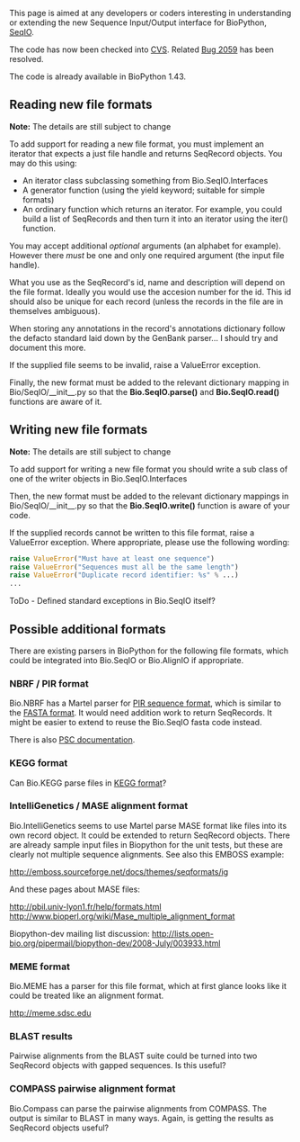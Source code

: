 This page is aimed at any developers or coders interesting in understanding or extending the new Sequence Input/Output interface for BioPython, [[SeqIO]].

The code has now been checked into [http://cvs.biopython.org/cgi-bin/viewcvs/viewcvs.cgi/biopython/Bio/SeqIO/?cvsroot=biopython#dirlist CVS]. Related [http://bugzilla.open-bio.org/show_bug.cgi?id=2059 Bug 2059] has been resolved. 

The code is already available in BioPython 1.43.

== Reading new file formats ==

'''Note:''' The details are still subject to change

To add support for reading a new file format, you must implement an iterator that expects a just file handle and returns SeqRecord objects.  You may do this using:

* An iterator class subclassing something from Bio.SeqIO.Interfaces
* A generator function (using the yield keyword; suitable for simple formats)
* An ordinary function which returns an iterator.  For example, you could build a list of SeqRecords and then turn it into an iterator using the iter() function.

You may accept additional ''optional'' arguments (an alphabet for example).  However there ''must'' be one and only one required argument (the input file handle).

What you use as the SeqRecord's id, name and description will depend on the file format.  Ideally you would use the accesion number for the id.  This id should also be unique for each record (unless the records in the file are in themselves ambiguous).

When storing any annotations in the record's annotations dictionary follow the defacto standard laid down by the GenBank parser... I should try and document this more.

If the supplied file seems to be invalid, raise a ValueError exception.

Finally, the new format must be added to the relevant dictionary mapping in Bio/SeqIO/__init__.py so that the '''Bio.SeqIO.parse()''' and '''Bio.SeqIO.read()''' functions are aware of it.

== Writing new file formats ==

'''Note:''' The details are still subject to change

To add support for writing a new file format you should write a sub class of one of the writer objects in Bio.SeqIO.Interfaces

Then, the new format must be added to the relevant dictionary mappings in Bio/SeqIO/__init__.py so that the '''Bio.SeqIO.write()''' function is aware of your code.

If the supplied records cannot be written to this file format, raise a ValueError exception.  Where appropriate, please use the following wording:

<source lang=python>
raise ValueError("Must have at least one sequence")
raise ValueError("Sequences must all be the same length")
raise ValueError("Duplicate record identifier: %s" % ...)
...
</source>

ToDo - Defined standard exceptions in Bio.SeqIO itself?

== Possible additional formats ==

There are existing parsers in BioPython for the following file formats, which could be integrated into Bio.SeqIO or Bio.AlignIO if appropriate.

=== NBRF / PIR format ===

Bio.NBRF has a Martel parser for [[bp:PIR sequence format|PIR sequence format]], which is similar to the [[bp:FASTA sequence format|FASTA format]].  It would need addition work to return SeqRecords.  It might be easier to extend to reuse the Bio.SeqIO fasta code instead.

There is also [http://www.psc.edu/general/software/packages/seq-intro/nbrffile.html PSC documentation].

=== KEGG format ===

Can Bio.KEGG parse files in [[bp:KEGG sequence format|KEGG format]]?

=== IntelliGenetics / MASE alignment format ===

Bio.IntelliGenetics seems to use Martel parse MASE format like files into its own record object.  It could be extended to return SeqRecord objects.  There are already sample input files in Biopython for the unit tests, but these are clearly not multiple sequence alignments.  See also this EMBOSS example:

http://emboss.sourceforge.net/docs/themes/seqformats/ig

And these pages about MASE files:

http://pbil.univ-lyon1.fr/help/formats.html
http://www.bioperl.org/wiki/Mase_multiple_alignment_format

Biopython-dev mailing list discussion: http://lists.open-bio.org/pipermail/biopython-dev/2008-July/003933.html

=== MEME format ===

Bio.MEME has a parser for this file format, which at first glance looks like it could be treated like an alignment format.

http://meme.sdsc.edu

=== BLAST results ===

Pairwise alignments from the BLAST suite could be turned into two SeqRecord objects with gapped sequences.  Is this useful?

=== COMPASS pairwise alignment format ===

Bio.Compass can parse the pairwise alignments from COMPASS.  The output is similar to BLAST in many ways.  Again, is getting the results as SeqRecord objects useful?